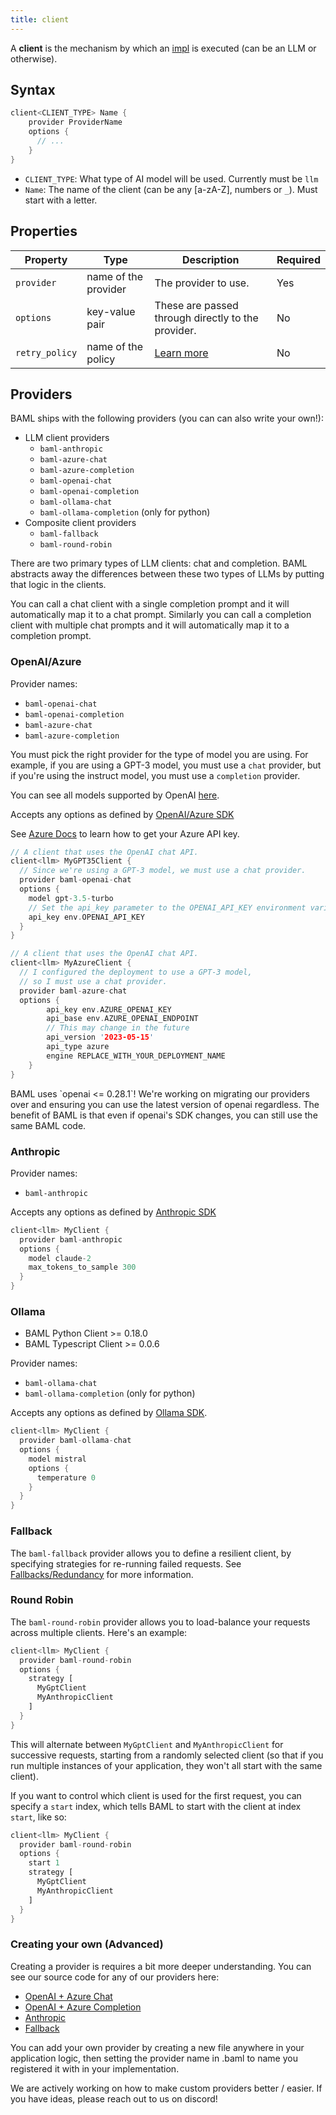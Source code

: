```yaml
---
title: client
---
```


A **client** is the mechanism by which an [impl](/v3/syntax/impl) is executed (can be an LLM or otherwise).

## Syntax

```rust
client<CLIENT_TYPE> Name {
    provider ProviderName
    options {
      // ...
    }
}
```

- `CLIENT_TYPE`: What type of AI model will be used. Currently must be `llm`
- `Name`: The name of the client (can be any [a-zA-Z], numbers or `_`). Must start with a letter.

## Properties

| Property       | Type                 | Description                                        | Required |
| -------------- | -------------------- | -------------------------------------------------- | -------- |
| `provider`     | name of the provider | The provider to use.                               | Yes      |
| `options`      | key-value pair       | These are passed through directly to the provider. | No       |
| `retry_policy` | name of the policy   | [Learn more](/v3/syntax/client/retry)              | No       |

## Providers

BAML ships with the following providers (you can can also write your own!):

- LLM client providers
  - `baml-anthropic`
  - `baml-azure-chat`
  - `baml-azure-completion`
  - `baml-openai-chat`
  - `baml-openai-completion`
  - `baml-ollama-chat`
  - `baml-ollama-completion` (only for python)
- Composite client providers
  - `baml-fallback`
  - `baml-round-robin`

There are two primary types of LLM clients: chat and completion. BAML abstracts
away the differences between these two types of LLMs by putting that logic in
the clients.

You can call a chat client with a single completion prompt and it will
automatically map it to a chat prompt. Similarly you can call a completion
client with multiple chat prompts and it will automatically map it to a
completion prompt.

### OpenAI/Azure

Provider names:

- `baml-openai-chat`
- `baml-openai-completion`
- `baml-azure-chat`
- `baml-azure-completion`

You must pick the right provider for the type of model you are using. For
example, if you are using a GPT-3 model, you must use a `chat` provider, but if
you're using the instruct model, you must use a `completion` provider.

You can see all models supported by OpenAI [here](https://platform.openai.com/docs/models).

Accepts any options as defined by [OpenAI/Azure SDK](https://github.com/openai/openai-python/blob/9e6e1a284eeb2c20c05a03831e5566a4e9eaba50/src/openai/types/chat/completion_create_params.py#L28)

See [Azure Docs](https://learn.microsoft.com/en-us/azure/ai-services/openai/quickstart?tabs=command-line,python&pivots=programming-language-python#create-a-new-python-application) to learn how to get your Azure API key.

```rust
// A client that uses the OpenAI chat API.
client<llm> MyGPT35Client {
  // Since we're using a GPT-3 model, we must use a chat provider.
  provider baml-openai-chat
  options {
    model gpt-3.5-turbo
    // Set the api_key parameter to the OPENAI_API_KEY environment variable
    api_key env.OPENAI_API_KEY
  }
}

// A client that uses the OpenAI chat API.
client<llm> MyAzureClient {
  // I configured the deployment to use a GPT-3 model,
  // so I must use a chat provider.
  provider baml-azure-chat
  options {
        api_key env.AZURE_OPENAI_KEY
        api_base env.AZURE_OPENAI_ENDPOINT
        // This may change in the future
        api_version '2023-05-15'
        api_type azure
        engine REPLACE_WITH_YOUR_DEPLOYMENT_NAME
    }
}
```

<Warning>
  BAML uses `openai <= 0.28.1`! We're working on migrating our providers over
  and ensuring you can use the latest version of openai regardless. The benefit
  of BAML is that even if openai's SDK changes, you can still use the same BAML
  code.
</Warning>

### Anthropic

Provider names:

- `baml-anthropic`

Accepts any options as defined by [Anthropic SDK](https://github.com/anthropics/anthropic-sdk-python/blob/fc90c357176b67cfe3a8152bbbf07df0f12ce27c/src/anthropic/types/completion_create_params.py#L20)

```rust
client<llm> MyClient {
  provider baml-anthropic
  options {
    model claude-2
    max_tokens_to_sample 300
  }
}
```

### Ollama

- BAML Python Client >= 0.18.0
- BAML Typescript Client >= 0.0.6

Provider names:

- `baml-ollama-chat`
- `baml-ollama-completion` (only for python)

Accepts any options as defined by [Ollama SDK](https://github.com/ollama/ollama/blob/main/docs/api.md#generate-a-chat-completion).

```rust
client<llm> MyClient {
  provider baml-ollama-chat
  options {
    model mistral
    options {
      temperature 0
    }
  }
}
```

### Fallback

The `baml-fallback` provider allows you to define a resilient client, by
specifying strategies for re-running failed requests. See
[Fallbacks/Redundancy](/v3/syntax/client/redundancy) for more information.

### Round Robin

The `baml-round-robin` provider allows you to load-balance your requests across
multiple clients. Here's an example:

```rust
client<llm> MyClient {
  provider baml-round-robin
  options {
    strategy [
      MyGptClient
      MyAnthropicClient
    ]
  }
}
```

This will alternate between `MyGptClient` and `MyAnthropicClient` for successive
requests, starting from a randomly selected client (so that if you run multiple
instances of your application, they won't all start with the same client).

If you want to control which client is used for the first request, you can specify
a `start` index, which tells BAML to start with the client at index `start`, like
so:

```rust
client<llm> MyClient {
  provider baml-round-robin
  options {
    start 1
    strategy [
      MyGptClient
      MyAnthropicClient
    ]
  }
}
```

### Creating your own (Advanced)

Creating a provider is requires a bit more deeper understanding. You can see our source code for any of our providers here:

- [OpenAI + Azure Chat](https://github.com/BoundaryML/baml/blob/canary/clients/python/baml_core/registrations/providers/openai_chat_provider.py)
- [OpenAI + Azure Completion](https://github.com/BoundaryML/baml/blob/canary/clients/python/baml_core/registrations/providers/openai_completion_provider.py)
- [Anthropic](https://github.com/BoundaryML/baml/blob/canary/clients/python/baml_core/registrations/providers/anthropic_provider.py)
- [Fallback](https://github.com/BoundaryML/baml/blob/canary/clients/python/baml_core/registrations/providers/fallback_provider.py)

You can add your own provider by creating a new file anywhere in your application logic, then setting the provider name in .baml to name you registered it with in your implementation.

<Note>
  We are actively working on how to make custom providers better / easier. If
  you have ideas, please reach out to us on discord!
</Note>
